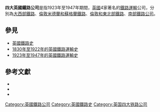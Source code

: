 {{Expand language|1=en|time=2022-03-25T20:42:16+00:00}}
'''四大英國鐵路公司'''是指1923年至1947年期間，[[英國|英國]]4家著名的[[鐵路運輸|鐵路運輸]]公司，分別為[[大西部鐵路|大西部鐵路]]、[[倫敦米德蘭和蘇格蘭鐵路|倫敦米德蘭和蘇格蘭鐵路]]、[[倫敦和東北部鐵路|倫敦和東北部鐵路]]、[[南部鐵路公司|南部鐵路公司]]。

== 參見 ==
* [[英國鐵路史|英國鐵路史]]
* [[1830年至1922年的英國鐵路運輸史|1830年至1922年的英國鐵路運輸史]]
* [[1923年至1947年的英國鐵路運輸史|1923年至1947年的英國鐵路運輸史]]

== 參考文獻 ==
* {{cite book |last=Bonavia |first=Michael R. |title=The Four Great Railways |publisher=David & Charles |year=1980 |location=[[Newton_Abbot|Newton Abbot]] }}
* {{cite book |last=Hibbs |first=John |title=The History of British Bus Services |year=1968 |url=https://archive.org/details/historyofbritish0000unse_c0c5 |publisher=David & Charles |location=Newton Abbot }}
* {{cite book |last=Whitaker |title=Whitaker's Almanack |publisher=J. Whitaker & Sons, Ltd |year=1944 |location=London }}

[[Category:英國鐵路公司|Category:英國鐵路公司]]
[[Category:英國鐵路史|Category:英國鐵路史]]
[[Category:英国四大铁路公司|Category:英国四大铁路公司]]
